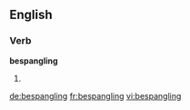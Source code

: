 
==English==

===Verb===
'''bespangling'''

# {{present participle of|[[bespangle]]}}

[[de:bespangling]]
[[fr:bespangling]]
[[vi:bespangling]]